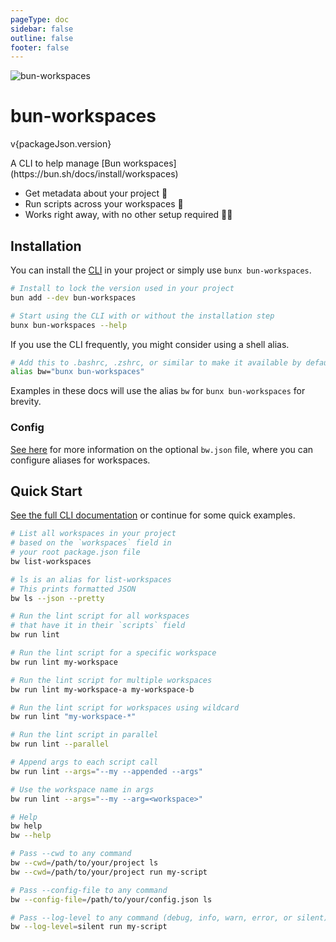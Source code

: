 ```yaml
---
pageType: doc
sidebar: false
outline: false
footer: false
---
```



<div className="home-logo-container">
  <img
    src="/bw-eye.png"
    alt="bun-workspaces"
    className="home-logo"
    width={100}
  />
</div>
<h1 className="home-title">bun-workspaces</h1>
<p className="home-version">v{packageJson.version}</p>

<p className="home-subtitle">
  A CLI to help manage [Bun workspaces](https://bun.sh/docs/install/workspaces)
</p>
<div className="home-list-container">
  <ul className="home-list">
    <li>Get metadata about your project 🤖</li>
    <li>Run scripts across your workspaces 🧾</li>
    <li>Works right away, with no other setup required 🍔🍴</li>
  </ul>
</div>

## Installation

You can install the [CLI](/cli/index.html) in your project or simply use `bunx bun-workspaces`.

```bash
# Install to lock the version used in your project
bun add --dev bun-workspaces

# Start using the CLI with or without the installation step
bunx bun-workspaces --help
```

If you use the CLI frequently, you might consider using a shell alias.

```bash
# Add this to .bashrc, .zshrc, or similar to make it available by default in your shell
alias bw="bunx bun-workspaces"
```

Examples in these docs will use the alias `bw` for `bunx bun-workspaces` for brevity.

### Config

[See here](/config/index.html) for more information on the optional `bw.json` file, where you can
configure aliases for workspaces.

## Quick Start

[See the full CLI documentation](/cli/index.html) or continue for some quick examples.

```bash
# List all workspaces in your project
# based on the `workspaces` field in
# your root package.json file
bw list-workspaces

# ls is an alias for list-workspaces
# This prints formatted JSON
bw ls --json --pretty

# Run the lint script for all workspaces
# that have it in their `scripts` field
bw run lint

# Run the lint script for a specific workspace
bw run lint my-workspace

# Run the lint script for multiple workspaces
bw run lint my-workspace-a my-workspace-b

# Run the lint script for workspaces using wildcard
bw run lint "my-workspace-*"

# Run the lint script in parallel
bw run lint --parallel

# Append args to each script call
bw run lint --args="--my --appended --args"

# Use the workspace name in args
bw run lint --args="--my --arg=<workspace>"

# Help
bw help
bw --help

# Pass --cwd to any command
bw --cwd=/path/to/your/project ls
bw --cwd=/path/to/your/project run my-script

# Pass --config-file to any command
bw --config-file=/path/to/your/config.json ls

# Pass --log-level to any command (debug, info, warn, error, or silent)
bw --log-level=silent run my-script
```
